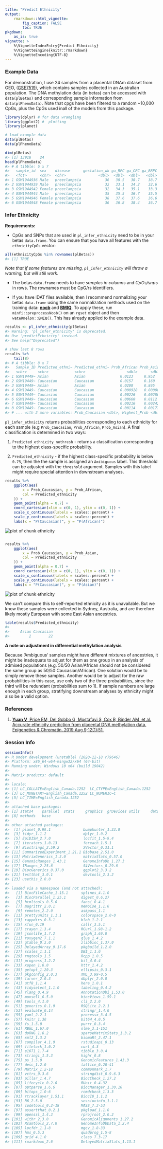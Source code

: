 ```yaml
---
title: "Predict Ethnicity"
output: 
    rmarkdown::html_vignette:
        fig_caption: FALSE
        toc: TRUE
pkgdown:
    as_is: true
vignette: >
    %\VignetteIndexEntry{Predict Ethnicity}
    %\VignetteEngine{knitr::rmarkdown}
    %\VignetteEncoding{UTF-8}
---
```




### Example Data

For demonstration, I use 24 samples from a placental DNAm dataset from GEO,
([GSE7519](https://www.ncbi.nlm.nih.gov/geo/query/acc.cgi?acc=GSE75196)), which
contains samples collected in an Australian population. The DNA methylation 
data (in betas) can be accessed with `data(plBetas)` and corresponding sample
information from `data(plPhenoData)`. Note that cpgs have been filtered to a 
random \~10,000 CpGs, plus the CpGs used inall of the models from this package.


```r
library(dplyr) # for data wrangling
library(ggplot2) #  plotting
library(planet)

# load example data
data(plBetas)
data(plPhenoData)

dim(plBetas)
#> [1] 13918    24
head(plPhenoData)
#> # A tibble: 6 x 7
#>   sample_id  sex    disease      gestation_wk ga_RPC ga_CPC ga_RRPC
#>   <fct>      <chr>  <chr>               <dbl>  <dbl>  <dbl>   <dbl>
#> 1 GSM1944936 Male   preeclampsia           36   38.5   38.7    38.7
#> 2 GSM1944939 Male   preeclampsia           32   33.1   34.2    32.6
#> 3 GSM1944942 Female preeclampsia           32   34.3   35.1    33.3
#> 4 GSM1944944 Male   preeclampsia           35   35.5   36.7    35.5
#> 5 GSM1944946 Female preeclampsia           38   37.6   37.6    36.6
#> 6 GSM1944948 Female preeclampsia           36   36.8   38.4    36.7
```

### Infer Ethnicity

**Requirements:**

- CpGs and SNPs that are used in `pl_infer_ethnicity` need to be in your betas
`data.frame`. You can ensure that you have all features with the
`ethnicityCpGs` vector:


```r
all(ethnicityCpGs %in% rownames(plBetas))
#> [1] TRUE
```

*Note that if some features are missing, `pl_infer_ethnicity` will throw a
warning, but will still work.*

- The betas `data.frame` needs to have *samples in columns* and *CpGs/snps* in
rows. The rownames must be CpG/rs identifiers.

- If you have IDAT files available, then I recommend normalizing your betas
`data.frame` using the same normalization methods used on the training data:
[**noob**](https://www.ncbi.nlm.nih.gov/pmc/articles/PMC3627582/) and
[**BMIQ**](https://www.ncbi.nlm.nih.gov/pmc/articles/PMC3546795/). To apply 
these, run `minfi::preprocessNoob()` on an `rgset` object and then
`wateRmelon::BMIQ()`. This has already applied to the example data.


```r
results <- pl_infer_ethnicity(plBetas)
#> Warning: 'pl_infer_ethnicity' is deprecated.
#> Use 'predictEthnicity' instead.
#> See help("Deprecated")

# show last 8 rows
results %>%
    tail(8)
#> # A tibble: 8 x 7
#>   Sample_ID Predicted_ethni~ Predicted_ethni~ Prob_African Prob_Asian
#>   <chr>     <chr>            <chr>                   <dbl>      <dbl>
#> 1 GSM19449~ Asian            Asian                0.0123     0.952   
#> 2 GSM19449~ Caucasian        Caucasian            0.0157     0.160   
#> 3 GSM19449~ Asian            Asian                0.0208     0.895   
#> 4 GSM19449~ Caucasian        Caucasian            0.000928   0.000880
#> 5 GSM19449~ Caucasian        Caucasian            0.00226    0.00280 
#> 6 GSM19449~ Caucasian        Caucasian            0.00660    0.0112  
#> 7 GSM19449~ Caucasian        Caucasian            0.00216    0.00242 
#> 8 GSM19449~ Caucasian        Caucasian            0.00114    0.00177 
#> # ... with 2 more variables: Prob_Caucasian <dbl>, Highest_Prob <dbl>
```

`pl_infer_ethnicity` returns probabilities corresponding to each ethnicity for
each sample (e.g `Prob_Caucasian`, `Prob_African`, `Prob_Asian`). A final
classification is determined in two ways:

1.  `Predicted_ethnicity_nothresh` - returns a classification corresponding to
the highest class-specific probability.

2.  `Predicted_ethnicity` - if the highest class-specific probability is below
`0.75`, then the the sample is assigned an `Amibiguous` label. This threshold 
can be adjusted with the `threshold` argument. Samples with this label might
require special attention in downstream analyses.


```r
results %>%
    ggplot(aes(
        x = Prob_Caucasian, y = Prob_African,
        col = Predicted_ethnicity
    )) +
    geom_point(alpha = 0.7) +
    coord_cartesian(xlim = c(0, 1), ylim = c(0, 1)) +
    scale_x_continuous(labels = scales::percent) +
    scale_y_continuous(labels = scales::percent) +
    labs(x = "P(Caucasian)", y = "P(African)")
```

<img src="fig/ethnicity-1.png" title="plot of chunk ethnicity" alt="plot of chunk ethnicity" style="display: block; margin: auto;" />

```r

results %>%
    ggplot(aes(
        x = Prob_Caucasian, y = Prob_Asian,
        col = Predicted_ethnicity
    )) +
    geom_point(alpha = 0.7) +
    coord_cartesian(xlim = c(0, 1), ylim = c(0, 1)) +
    scale_x_continuous(labels = scales::percent) +
    scale_y_continuous(labels = scales::percent) +
    labs(x = "P(Caucasian)", y = "P(Asian)")
```

<img src="fig/ethnicity-2.png" title="plot of chunk ethnicity" alt="plot of chunk ethnicity" style="display: block; margin: auto;" />

We can't compare this to self-reported ethnicity as it is unavailable. But we
know these samples were collected in Sydney, Australia, and are therefore 
likely mostly European with some East Asian ancestries.


```r
table(results$Predicted_ethnicity)
#> 
#>     Asian Caucasian 
#>         2        22
```

**A note on adjustment in differential methylation analysis**

Because 'Ambiguous' samples might have different mixtures of ancestries, it 
might be inadequate to adjust for them as one group in an analysis of admixed
populations (e.g. 50/50 Asian/African should not be considered the same group 
as 50/50 Caucasian/African). One solution would be to simply remove these
samples. Another would be to adjust for the raw probabilities-in this case, use
only two of the three probabilities, since the third will be redundant
(probabilities sum to 1). If sample numbers are large enough in each group,
stratifying downstream analyses by ethnicity might also be a valid option.

### References

1. [**Yuan V**, Price EM, Del Gobbo G, Mostafavi S, Cox B, Binder AM, et al.
Accurate ethnicity prediction from placental DNA methylation data. Epigenetics 
& Chromatin. 2019 Aug 9;12(1):51.](https://epigeneticsandchromatin.
biomedcentral.com/articles/10.1186/s13072-019-0296-3)

### Session Info


```r
sessionInfo()
#> R Under development (unstable) (2020-12-18 r79646)
#> Platform: x86_64-w64-mingw32/x64 (64-bit)
#> Running under: Windows 10 x64 (build 19042)
#> 
#> Matrix products: default
#> 
#> locale:
#> [1] LC_COLLATE=English_Canada.1252  LC_CTYPE=English_Canada.1252   
#> [3] LC_MONETARY=English_Canada.1252 LC_NUMERIC=C                   
#> [5] LC_TIME=English_Canada.1252    
#> 
#> attached base packages:
#> [1] stats4    parallel  stats     graphics  grDevices utils     datasets 
#> [8] methods   base     
#> 
#> other attached packages:
#>  [1] planet_0.99.1               bumphunter_1.33.0          
#>  [3] tidyr_1.1.2                 dplyr_1.0.2                
#>  [5] EpiDISH_2.7.0               locfit_1.5-9.4             
#>  [7] iterators_1.0.13            foreach_1.5.1              
#>  [9] Biostrings_2.59.2           XVector_0.31.1             
#> [11] SummarizedExperiment_1.21.1 Biobase_2.51.0             
#> [13] MatrixGenerics_1.3.0        matrixStats_0.57.0         
#> [15] GenomicRanges_1.43.1        GenomeInfoDb_1.27.3        
#> [17] IRanges_2.25.6              S4Vectors_0.29.6           
#> [19] BiocGenerics_0.37.0         ggplot2_3.3.2              
#> [21] testthat_3.0.1              devtools_2.3.2             
#> [23] usethis_2.0.0              
#> 
#> loaded via a namespace (and not attached):
#>   [1] BiocFileCache_1.15.1      splines_4.1.0            
#>   [3] BiocParallel_1.25.1       digest_0.6.27            
#>   [5] htmltools_0.5.0           fansi_0.4.1              
#>   [7] magrittr_2.0.1            memoise_1.1.0            
#>   [9] remotes_2.2.0             askpass_1.1              
#>  [11] prettyunits_1.1.1         colorspace_2.0-0         
#>  [13] rappdirs_0.3.1            blob_1.2.1               
#>  [15] xfun_0.19                 callr_3.5.1              
#>  [17] crayon_1.3.4              RCurl_1.98-1.2           
#>  [19] jsonlite_1.7.2            graph_1.69.0             
#>  [21] roxygen2_7.1.1            glue_1.4.2               
#>  [23] gtable_0.3.0              zlibbioc_1.37.0          
#>  [25] DelayedArray_0.17.6       pkgbuild_1.2.0           
#>  [27] scales_1.1.1              DBI_1.1.0                
#>  [29] rngtools_1.5              Rcpp_1.0.5               
#>  [31] progress_1.2.2            bit_4.0.4                
#>  [33] xopen_1.0.0               httr_1.4.2               
#>  [35] getopt_1.20.3             ellipsis_0.3.1           
#>  [37] pkgconfig_2.0.3           XML_3.99-0.5             
#>  [39] farver_2.0.3              dbplyr_2.0.0             
#>  [41] utf8_1.1.4                here_1.0.1               
#>  [43] tidyselect_1.1.0          labeling_0.4.2           
#>  [45] rlang_0.4.9               AnnotationDbi_1.53.0     
#>  [47] munsell_0.5.0             biocViews_1.59.1         
#>  [49] tools_4.1.0               cli_2.2.0                
#>  [51] generics_0.1.0            RSQLite_2.2.1            
#>  [53] evaluate_0.14             stringr_1.4.0            
#>  [55] yaml_2.2.1                processx_3.4.5           
#>  [57] knitr_1.30                bit64_4.0.5              
#>  [59] fs_1.5.0                  purrr_0.3.4              
#>  [61] RBGL_1.67.0               nlme_3.1-151             
#>  [63] doRNG_1.8.2               sparseMatrixStats_1.3.2  
#>  [65] xml2_1.3.2                biomaRt_2.47.1           
#>  [67] compiler_4.1.0            rstudioapi_0.13          
#>  [69] filelock_1.0.2            curl_4.3                 
#>  [71] e1071_1.7-4               tibble_3.0.4             
#>  [73] stringi_1.5.3             highr_0.8                
#>  [75] ps_1.5.0                  GenomicFeatures_1.43.3   
#>  [77] desc_1.2.0                lattice_0.20-41          
#>  [79] Matrix_1.2-18             commonmark_1.7           
#>  [81] vctrs_0.3.6               stringdist_0.9.6.3       
#>  [83] pillar_1.4.7              BiocCheck_1.27.2         
#>  [85] lifecycle_0.2.0           RUnit_0.4.32             
#>  [87] optparse_1.6.6            BiocManager_1.30.10      
#>  [89] bitops_1.0-6              rcmdcheck_1.3.3          
#>  [91] rtracklayer_1.51.1        BiocIO_1.1.2             
#>  [93] R6_2.5.0                  sessioninfo_1.1.1        
#>  [95] codetools_0.2-18          MASS_7.3-53              
#>  [97] assertthat_0.2.1          pkgload_1.1.0            
#>  [99] openssl_1.4.3             rprojroot_2.0.2          
#> [101] withr_2.3.0               GenomicAlignments_1.27.2 
#> [103] Rsamtools_2.7.0           GenomeInfoDbData_1.2.4   
#> [105] locfdr_1.1-8              mgcv_1.8-33              
#> [107] hms_0.5.3                 quadprog_1.5-8           
#> [109] grid_4.1.0                class_7.3-17             
#> [111] rmarkdown_2.6             DelayedMatrixStats_1.13.1
```

